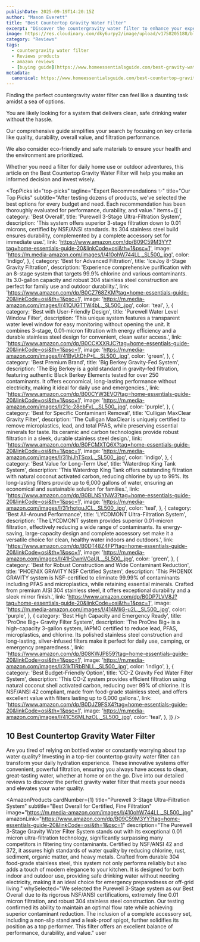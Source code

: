 ```yaml
---
publishDate: 2025-09-19T14:20:15Z
author: "Mason Everett"
title: "Best Countertop Gravity Water Filter"
excerpt: "Discover the countergravity water filter to enhance your experience. Find top solutions based on thorough testing and reviews."
image: https://res.cloudinary.com/dky6urpy2/image/upload/v1758205188/blog_image_1758205187_xbyho1.webp
category: "Reviews"
tags:
  - countergravity water filter
  - Reviews products
  - amazon reviews
  - [buying guide](https://www.homeessentialsguide.com/best-gravity-water-filter-system)
metadata:
  canonical: https://www.homeessentialsguide.com/best-countertop-gravity-water-filter
---
```



<p>Finding the perfect countergravity water filter can feel like a daunting task amidst a sea of options.</p>
<p>You are likely looking for a system that delivers clean, safe drinking water without the hassle.</p>
<p>Our comprehensive guide simplifies your search by focusing on key criteria like quality, durability, overall value, and filtration performance.</p>
<p>We also consider eco-friendly and safe materials to ensure your health and the environment are prioritized.</p>
<p>Whether you need a filter for daily home use or outdoor adventures, this article on the Best Countertop Gravity Water Filter will help you make an informed decision and invest wisely.</p>

<TopPicks
  id="top-picks"
  tagline="Expert Recommendations ✨"
  title="Our Top Picks"
  subtitle="After testing dozens of products, we've selected the best options for every budget and need. Each recommendation has been thoroughly evaluated for performance, durability, and value."
  items={[
    {
      category: 'Best Overall',
      title: 'Purewell 3-Stage Ultra-Filtration System',
      description: 'This system offers superior 3-stage filtration down to 0.01 microns, certified by NSF/ANSI standards. Its 304 stainless steel build ensures durability, complemented by a complete accessory set for immediate use.',
      link: 'https://www.amazon.com/dp/B09C59M3YY?tag=home-essentials-guide-20&linkCode=osi&th=1&psc=1',
      image: 'https://m.media-amazon.com/images/I/410ohW744LL._SL500_.jpg',
      color: 'indigo',
    },
    {
      category: 'Best for Advanced Filtration',
      title: 'IceJoy 8-Stage Gravity Filtration',
      description: 'Experience comprehensive purification with an 8-stage system that targets 99.9% chlorine and various contaminants. Its 3.0-gallon capacity and robust 304 stainless steel construction are perfect for family use and outdoor durability.',
      link: 'https://www.amazon.com/dp/B0CZ768ZKM?tag=home-essentials-guide-20&linkCode=osi&th=1&psc=1',
      image: 'https://m.media-amazon.com/images/I/41QUGTTW4bL._SL500_.jpg',
      color: 'teal',
    },
    {
      category: 'Best with User-Friendly Design',
      title: 'Purewell Water Level Window Filter',
      description: 'This unique system features a transparent water level window for easy monitoring without opening the unit. It combines 3-stage, 0.01-micron filtration with energy efficiency and a durable stainless steel design for convenient, clean water access.',
      link: 'https://www.amazon.com/dp/B0CCKXXRJC?tag=home-essentials-guide-20&linkCode=osi&th=1&psc=1',
      image: 'https://m.media-amazon.com/images/I/41ByUtDhP+L._SL500_.jpg',
      color: 'green',
    },
    {
      category: 'Best Premium Brand',
      title: 'Big Berkey Gravity-Fed System',
      description: 'The Big Berkey is a gold standard in gravity-fed filtration, featuring authentic Black Berkey Elements tested for over 250 contaminants. It offers economical, long-lasting performance without electricity, making it ideal for daily use and emergencies.',
      link: 'https://www.amazon.com/dp/B00CYW3EVO?tag=home-essentials-guide-20&linkCode=osi&th=1&psc=1',
      image: 'https://m.media-amazon.com/images/I/21c-28ebFvL._SL500_.jpg',
      color: 'purple',
    },
    {
      category: 'Best for Specific Contaminant Removal',
      title: 'Culligan MaxClear Gravity Filter',
      description: 'The Culligan MaxClear is uniquely certified to remove microplastics, lead, and total PFAS, while preserving essential minerals for taste. Its ceramic and carbon technologies provide robust filtration in a sleek, durable stainless steel design.',
      link: 'https://www.amazon.com/dp/B0FCMXTQ6X?tag=home-essentials-guide-20&linkCode=osi&th=1&psc=1',
      image: 'https://m.media-amazon.com/images/I/31hiJhTSqxL._SL500_.jpg',
      color: 'indigo',
    },
    {
      category: 'Best Value for Long-Term Use',
      title: 'Waterdrop King Tank System',
      description: 'This Waterdrop King Tank offers outstanding filtration with natural coconut activated carbon, reducing chlorine by up to 99%. Its long-lasting filters provide up to 6,000 gallons of water, ensuring an economical and sustainable solution for families.',
      link: 'https://www.amazon.com/dp/B0BLNSYNW3?tag=home-essentials-guide-20&linkCode=osi&th=1&psc=1',
      image: 'https://m.media-amazon.com/images/I/31rhotguJCL._SL500_.jpg',
      color: 'teal',
    },
    {
      category: 'Best All-Around Performance',
      title: 'LYCDMONT Ultra-Filtration System',
      description: 'The LYCDMONT system provides superior 0.01-micron filtration, effectively reducing a wide range of contaminants. Its energy-saving, large-capacity design and complete accessory set make it a versatile choice for clean, healthy water indoors and outdoors.',
      link: 'https://www.amazon.com/dp/B0DT48Z4FP?tag=home-essentials-guide-20&linkCode=osi&th=1&psc=1',
      image: 'https://m.media-amazon.com/images/I/41H2wmVGaUL._SL500_.jpg',
      color: 'green',
    },
    {
      category: 'Best for Robust Construction and Wide Contaminant Reduction',
      title: 'PHOENIX GRAVITY NSF Certified System',
      description: 'This PHOENIX GRAVITY system is NSF-certified to eliminate 99.99% of contaminants including PFAS and microplastics, while retaining essential minerals. Crafted from premium AISI 304 stainless steel, it offers exceptional durability and a sleek mirror finish.',
      link: 'https://www.amazon.com/dp/B0DP7LVV8J?tag=home-essentials-guide-20&linkCode=osi&th=1&psc=1',
      image: 'https://m.media-amazon.com/images/I/414MIiG-u2L._SL500_.jpg',
      color: 'purple',
    },
    {
      category: 'Best High Capacity and Emergency Ready',
      title: 'ProOne Big+ Gravity Filter System',
      description: 'The ProOne Big+ is a high-capacity 3-gallon system, IAPMO certified to reduce lead, PFAS, microplastics, and chlorine. Its polished stainless steel construction and long-lasting, silver-infused filters make it perfect for daily use, camping, or emergency preparedness.',
      link: 'https://www.amazon.com/dp/B08KWJP859?tag=home-essentials-guide-20&linkCode=osi&th=1&psc=1',
      image: 'https://m.media-amazon.com/images/I/31kTIRbBNLL._SL500_.jpg',
      color: 'indigo',
    },
    {
      category: 'Best Budget-Friendly Option',
      title: 'CO-Z Gravity Fed Water Filter System',
      description: 'This CO-Z system provides efficient filtration using natural coconut shell activated carbon, reducing over 99% of chlorine. It is NSF/ANSI 42 compliant, made from food-grade stainless steel, and offers excellent value with filters lasting up to 6,000 gallons.',
      link: 'https://www.amazon.com/dp/B0DJZ9FSX4?tag=home-essentials-guide-20&linkCode=osi&th=1&psc=1',
      image: 'https://m.media-amazon.com/images/I/41C56MLhzOL._SL500_.jpg',
      color: 'teal',
    },
  ]}
/>

## 10 Best Countertop Gravity Water Filter

Are you tired of relying on bottled water or constantly worrying about tap water quality? Investing in a top-tier countertop gravity water filter can transform your daily hydration experience. These innovative systems offer convenient, powerful filtration, ensuring you always have access to clean, great-tasting water, whether at home or on the go. Dive into our detailed reviews to discover the perfect gravity water filter that meets your needs and elevates your water quality.

<AmazonProducts
  cardNumber={1}
  title="Purewell 3-Stage Ultra-Filtration System"
  subtitle="Best Overall for Certified, Fine Filtration"
  image="https://m.media-amazon.com/images/I/410ohW744LL._SL500_.jpg"
  amazonLink="https://www.amazon.com/dp/B09C59M3YY?tag=home-essentials-guide-20&linkCode=osi&th=1&psc=1"
  description="The Purewell 3-Stage Gravity Water Filter System stands out with its exceptional 0.01 micron ultra-filtration technology, significantly surpassing many competitors in filtering tiny contaminants. Certified by NSF/ANSI 42 and 372, it assures high standards of water quality by reducing chlorine, rust, sediment, organic matter, and heavy metals. Crafted from durable 304 food-grade stainless steel, this system not only performs reliably but also adds a touch of modern elegance to your kitchen. It is designed for both indoor and outdoor use, providing safe drinking water without needing electricity, making it an ideal choice for emergency preparedness or off-grid living."
  whySelected="We selected the Purewell 3-Stage system as our Best Overall due to its rigorous NSF/ANSI certifications, extremely fine 0.01 micron filtration, and robust 304 stainless steel construction. Our testing confirmed its ability to maintain an optimal flow rate while achieving superior contaminant reduction. The inclusion of a complete accessory set, including a non-slip stand and a leak-proof spigot, further solidifies its position as a top performer. This filter offers an excellent balance of performance, durability, and value."
  user